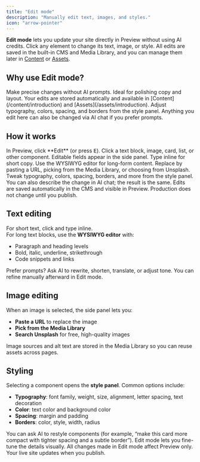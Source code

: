 ```yaml
---
title: "Edit mode"
description: "Manually edit text, images, and styles."
icon: "arrow-pointer"
---
```


**Edit mode** lets you update your site directly in Preview without using AI credits. Click any element to change its text, image, or style. All edits are saved in the built-in CMS and Media Library, and you can manage them later in [Content](/content/introduction) or [Assets](/assets/introduction).

## Why use Edit mode?

<Columns cols={2}>
  <Card title="Manual control" icon="pen-to-square">
    Make precise changes without AI prompts. Ideal for polishing copy and layout.
  </Card>
  <Card title="Saved to CMS & Media Library" icon="database">
    Your edits are stored automatically and available in
    [Content](/content/introduction) and [Assets](/assets/introduction).
  </Card>
  <Card title="Visual styling" icon="palette">
    Adjust typography, colors, spacing, and borders from the style panel.
  </Card>
  <Card title="AI or manual" icon="wand-magic-sparkles">
    Anything you edit here can also be changed via AI chat if you prefer prompts.
  </Card>
</Columns>

## How it works

<Steps>
  <Step title="Enter Edit mode">
    In Preview, click **Edit** (or press <kbd>E</kbd>).
  </Step>

  <Step title="Select an element">
    Click a text block, image, card, list, or other component. Editable fields appear in the side panel.
  </Step>

  <Step title="Update content or styles">
    <Columns cols={3}>
      <Card title="Text" icon="text-height">
        Type inline for short copy. Use the WYSIWYG editor for long-form content.
      </Card>
      <Card title="Images" icon="image">
        Replace by pasting a URL, picking from the Media Library, or choosing from Unsplash.
      </Card>
      <Card title="Styles" icon="sliders">
        Tweak typography, colors, spacing, borders, and more from the style panel.
      </Card>
    </Columns>
    You can also describe the change in AI chat; the result is the same.
  </Step>

  <Step title="Review your changes">
    Edits are saved automatically in the CMS and visible in Preview.  
    Production does not change until you publish.
  </Step>
</Steps>

## Text editing

For short text, click and type inline.  
For long text blocks, use the **WYSIWYG editor** with:

- Paragraph and heading levels  
- Bold, italic, underline, strikethrough  
- Code snippets and links  

<Tip>
Prefer prompts? Ask AI to rewrite, shorten, translate, or adjust tone.  
You can refine manually afterward in Edit mode.
</Tip>

## Image editing

When an image is selected, the side panel lets you:

- **Paste a URL** to replace the image  
- **Pick from the Media Library**  
- **Search Unsplash** for free, high-quality images  

<Note>
Image sources and alt text are stored in the Media Library so you can reuse assets across pages.
</Note>

## Styling

Selecting a component opens the **style panel**. Common options include:

- **Typography**: font family, weight, size, alignment, letter spacing, text decoration  
- **Color**: text color and background color  
- **Spacing**: margin and padding  
- **Borders**: color, style, width, radius  

<Tip>
You can ask AI to restyle components (for example, “make this card more compact with tighter spacing and a subtle border”). Edit mode lets you fine-tune the details visually.
</Tip>

<Note>
All changes made in Edit mode affect Preview only. Your live site updates when you publish.
</Note>
